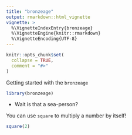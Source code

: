```yaml
---
title: "bronzeage"
output: rmarkdown::html_vignette
vignette: >
  %\VignetteIndexEntry{bronzeage}
  %\VignetteEngine{knitr::rmarkdown}
  %\VignetteEncoding{UTF-8}
---
```


```r
knitr::opts_chunk$set(
  collapse = TRUE,
  comment = "#>"
)
```

Getting started with the `bronzeage`

```r
library(bronzeage)
```

* Wait is that a sea-person?


You can use `square` to multiply a number by itself!

```r
square(2)
```
